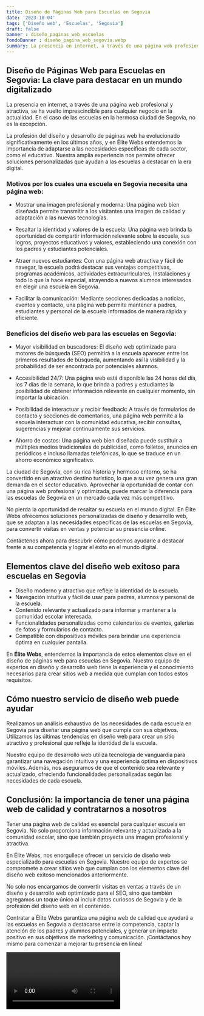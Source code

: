 ```yaml
---
title: Diseño de Páginas Web para Escuelas en Segovia
date: '2023-10-04'
tags: ['Diseño web', 'Escuelas', 'Segovia']
draft: false
banner : diseño_paginas_web_escuelas
fondoBanner : diseño_pagina_web_segovia.webp
summary: La presencia en internet, a través de una página web profesional y atractiva, se ha vuelto imprescindible para cualquier negocio en la actualidad. En el caso de las escuelas en la hermosa ciudad de Segovia, no es la excepción. 
---
```


## **Diseño de Páginas Web para Escuelas en Segovia**: La clave para destacar en un mundo digitalizado

La presencia en internet, a través de una página web profesional y atractiva, se ha vuelto imprescindible para cualquier negocio en la actualidad. En el caso de las escuelas en la hermosa ciudad de Segovia, no es la excepción. 

La profesión del diseño y desarrollo de páginas web ha evolucionado significativamente en los últimos años, y en Élite Webs entendemos la importancia de adaptarse a las necesidades específicas de cada sector, como el educativo. Nuestra amplia experiencia nos permite ofrecer soluciones personalizadas que ayudan a las escuelas a destacar en la era digital.

### Motivos por los cuales una escuela en Segovia necesita una página web:

- Mostrar una imagen profesional y moderna: Una página web bien diseñada permite transmitir a los visitantes una imagen de calidad y adaptación a las nuevas tecnologías.

- Resaltar la identidad y valores de la escuela: Una página web brinda la oportunidad de compartir información relevante sobre la escuela, sus logros, proyectos educativos y valores, estableciendo una conexión con los padres y estudiantes potenciales.

- Atraer nuevos estudiantes: Con una página web atractiva y fácil de navegar, la escuela podrá destacar sus ventajas competitivas, programas académicos, actividades extracurriculares, instalaciones y todo lo que la hace especial, atrayendo a nuevos alumnos interesados en elegir una escuela en Segovia.

- Facilitar la comunicación: Mediante secciones dedicadas a noticias, eventos y contacto, una página web permite mantener a padres, estudiantes y personal de la escuela informados de manera rápida y eficiente.

### Beneficios del diseño web para las escuelas en Segovia:

- Mayor visibilidad en buscadores: El diseño web optimizado para motores de búsqueda (SEO) permitirá a la escuela aparecer entre los primeros resultados de búsqueda, aumentando así la visibilidad y la probabilidad de ser encontrada por potenciales alumnos.

- Accesibilidad 24/7: Una página web está disponible las 24 horas del día, los 7 días de la semana, lo que brinda a padres y estudiantes la posibilidad de obtener información relevante en cualquier momento, sin importar la ubicación.

- Posibilidad de interactuar y recibir feedback: A través de formularios de contacto y secciones de comentarios, una página web permite a la escuela interactuar con la comunidad educativa, recibir consultas, sugerencias y mejorar continuamente sus servicios.

- Ahorro de costos: Una página web bien diseñada puede sustituir a múltiples medios tradicionales de publicidad, como folletos, anuncios en periódicos e incluso llamadas telefónicas, lo que se traduce en un ahorro económico significativo.

La ciudad de Segovia, con su rica historia y hermoso entorno, se ha convertido en un atractivo destino turístico, lo que a su vez genera una gran demanda en el sector educativo. Aprovechar la oportunidad de contar con una página web profesional y optimizada, puede marcar la diferencia para las escuelas de Segovia en un mercado cada vez más competitivo.

No pierda la oportunidad de resaltar su escuela en el mundo digital. En Élite Webs ofrecemos soluciones personalizadas de diseño y desarrollo web, que se adaptan a las necesidades específicas de las escuelas en Segovia, para convertir visitas en ventas y potenciar su presencia online.

Contáctenos ahora para descubrir cómo podemos ayudarle a destacar frente a su competencia y lograr el éxito en el mundo digital.

<GifSeo />

<Cta />

## Elementos clave del diseño web exitoso para escuelas en Segovia

- Diseño moderno y atractivo que refleje la identidad de la escuela.
- Navegación intuitiva y fácil de usar para padres, alumnos y personal de la escuela.
- Contenido relevante y actualizado para informar y mantener a la comunidad escolar interesada.
- Funcionalidades personalizadas como calendarios de eventos, galerías de fotos y formularios de contacto.
- Compatible con dispositivos móviles para brindar una experiencia óptima en cualquier pantalla.

En **Élite Webs**, entendemos la importancia de estos elementos clave en el diseño de páginas web para escuelas en Segovia. Nuestro equipo de expertos en diseño y desarrollo web tiene la experiencia y el conocimiento necesarios para crear sitios web a medida que cumplan con todos estos requisitos.

## Cómo nuestro servicio de diseño web puede ayudar

Realizamos un análisis exhaustivo de las necesidades de cada escuela en Segovia para diseñar una página web que cumpla con sus objetivos. Utilizamos las últimas tendencias en diseño web para crear un sitio atractivo y profesional que refleje la identidad de la escuela.

Nuestro equipo de desarrollo web utiliza tecnología de vanguardia para garantizar una navegación intuitiva y una experiencia óptima en dispositivos móviles. Además, nos aseguramos de que el contenido sea relevante y actualizado, ofreciendo funcionalidades personalizadas según las necesidades de cada escuela.

## Conclusión: la importancia de tener una página web de calidad y contratarnos a nosotros

Tener una página web de calidad es esencial para cualquier escuela en Segovia. No solo proporciona información relevante y actualizada a la comunidad escolar, sino que también proyecta una imagen profesional y atractiva.

En Élite Webs, nos enorgullece ofrecer un servicio de diseño web especializado para escuelas en Segovia. Nuestro equipo de expertos se compromete a crear sitios web que cumplan con los elementos clave del diseño web exitoso mencionados anteriormente.

No solo nos encargamos de convertir visitas en ventas a través de un diseño y desarrollo web optimizado para el SEO, sino que también agregamos un toque único al incluir datos curiosos de Segovia y de la profesión del diseño web en el contenido.

Contratar a Élite Webs garantiza una página web de calidad que ayudará a las escuelas en Segovia a destacarse entre la competencia, captar la atención de los padres y alumnos potenciales, y generar un impacto positivo en sus objetivos de marketing y comunicación. ¡Contáctanos hoy mismo para comenzar a mejorar tu presencia en línea!

<Video />

<CtaBot job='Escuelas' city='Segovia'/>

<Gmaps query='Segovia+españa+maps' />